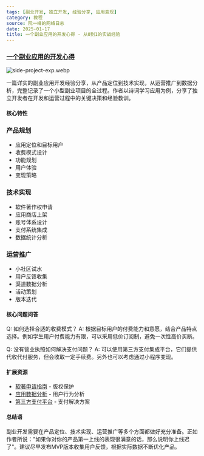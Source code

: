 ```yaml
---
tags: [副业开发, 独立开发, 经验分享, 应用变现]
category: 教程
source: 阮一峰的网络日志
date: 2025-01-17
title: 一个副业应用的开发心得 - 从0到1的实战经验
---
```


### [一个副业应用的开发心得](https://javayhu.com/2018-nian-yi-ge-xiao-fu-ye-de-kai-fa-xin-de/)

![side-project-exp.webp](https://img.mengpeng.tech/i/2025/01/17/6789e8622bf30.webp)

一篇详实的副业应用开发经验分享，从产品定位到技术实现，从运营推广到数据分析，完整记录了一个小型副业项目的全过程。作者以诗词学习应用为例，分享了独立开发者在开发和运营过程中的关键决策和经验教训。

#### 核心特性

### 产品规划
- 应用定位和目标用户
- 收费模式设计
- 功能规划
- 用户体验
- 变现策略

### 技术实现
- 软件著作权申请
- 应用商店上架
- 账号体系设计
- 支付系统集成
- 数据统计分析

### 运营推广
- 小社区试水
- 用户反馈收集
- 渠道数据分析
- 活动策划
- 版本迭代

#### 核心问题问答

Q: 如何选择合适的收费模式？
A: 根据目标用户的付费能力和意愿，结合产品特点选择。例如学生用户付费能力有限，可以采用低价订阅制，避免一次性高价买断。

Q: 没有营业执照如何解决支付问题？
A: 可以使用第三方支付集成平台，它们提供代收代付服务，但会收取一定手续费。另外也可以考虑通过小程序变现。

#### 扩展资源

- [软著申请指南](https://www.ccopyright.com.cn/) - 版权保护
- [应用数据分析](https://www.leancloud.cn/) - 用户行为分析
- [第三方支付平台](https://www.pingxx.com/) - 支付解决方案

#### 总结语

副业开发需要在产品定位、技术实现、运营推广等多个方面都做好充分准备。正如作者所说："如果你对你的产品第一上线的表现很满意的话，那么说明你上线迟了"。建议尽早发布MVP版本收集用户反馈，根据实际数据不断优化产品。 